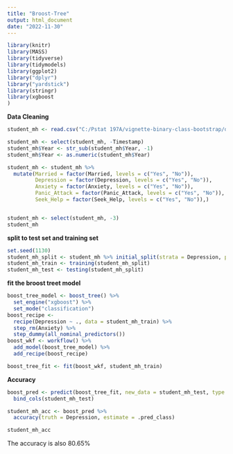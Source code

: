 ```yaml
---
title: "Broost-Tree"
output: html_document
date: "2022-11-30"
---
```


```r
library(knitr)
library(MASS)
library(tidyverse)
library(tidymodels)
library(ggplot2)
library("dplyr")
library("yardstick")
library(stringr)
library(xgboost
)
```
**Data Cleaning**
```r
student_mh <- read.csv("C:/Pstat 197A/vignette-binary-class-bootstrap/data/student_mental_health.csv")

student_mh <- select(student_mh, -Timestamp)
student_mh$Year <- str_sub(student_mh$Year, -1)
student_mh$Year <- as.numeric(student_mh$Year)

student_mh <- student_mh %>%
  mutate(Married = factor(Married, levels = c("Yes", "No")),
         Depression = factor(Depression, levels = c("Yes", "No")),
         Anxiety = factor(Anxiety, levels = c("Yes", "No")),
         Panic_Attack = factor(Panic_Attack, levels = c("Yes", "No")),
         Seek_Help = factor(Seek_Help, levels = c("Yes", "No")),)


student_mh <- select(student_mh, -3)
student_mh
```

**split to test set and training set**
```r
set.seed(1130)
student_mh_split <- student_mh %>% initial_split(strata = Depression, prop = 0.7)
student_mh_train <- training(student_mh_split)
student_mh_test <- testing(student_mh_split)
```

**fit the broost treet model**
```r
boost_tree_model <- boost_tree() %>%
  set_engine("xgboost") %>%
  set_mode("classification")
boost_recipe <- 
  recipe(Depression ~ ., data = student_mh_train) %>%
  step_rm(Anxiety) %>%
  step_dummy(all_nominal_predictors())
boost_wkf <- workflow() %>% 
  add_model(boost_tree_model) %>%
  add_recipe(boost_recipe)

boost_tree_fit <- fit(boost_wkf, student_mh_train)
```
**Accuracy**
```r
boost_pred <- predict(boost_tree_fit, new_data = student_mh_test, type = "class") %>% 
  bind_cols(student_mh_test) 

student_mh_acc <- boost_pred %>% 
  accuracy(truth = Depression, estimate = .pred_class)

student_mh_acc
```

The accuracy is also 80.65%
